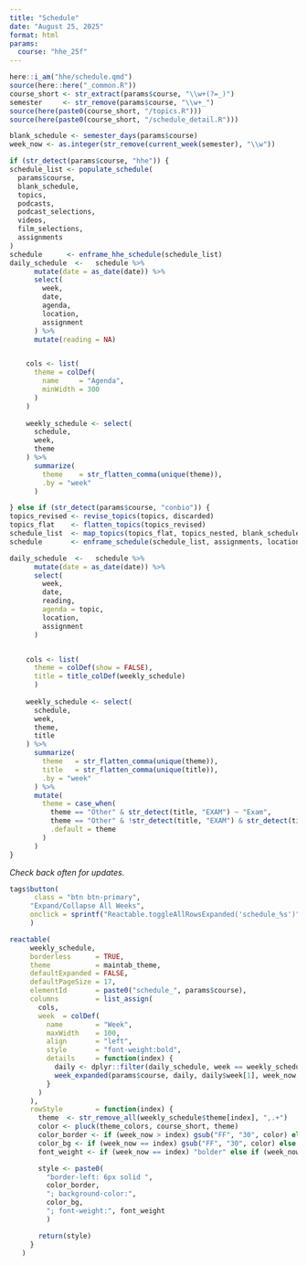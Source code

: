 ```yaml
---
title: "Schedule"
date: "August 25, 2025"
format: html
params:
  course: "hhe_25f"
---
```


```r
here::i_am("hhe/schedule.qmd")
source(here::here("_common.R"))
course_short <- str_extract(params$course, "\\w+(?=_)")
semester     <- str_remove(params$course, "\\w+_")
source(here(paste0(course_short, "/topics.R")))
source(here(paste0(course_short, "/schedule_detail.R")))
```

```r

blank_schedule <- semester_days(params$course)
week_now <- as.integer(str_remove(current_week(semester), "\\w"))

if (str_detect(params$course, "hhe")) {
schedule_list <- populate_schedule(
  params$course,
  blank_schedule,
  topics,
  podcasts,
  podcast_selections,
  videos,
  film_selections,
  assignments
)
schedule      <- enframe_hhe_schedule(schedule_list)
daily_schedule  <-   schedule %>%
      mutate(date = as_date(date)) %>%
      select(
        week,
        date,
        agenda,
        location,
        assignment
      ) %>%
      mutate(reading = NA)


    cols <- list(
      theme = colDef(
        name     = "Agenda",
        minWidth = 300
      )
    )
    
    weekly_schedule <- select(
      schedule,
      week,
      theme
    ) %>%
      summarize(
        theme    = str_flatten_comma(unique(theme)),
        .by = "week"
      )

} else if (str_detect(params$course, "conbio")) {
topics_revised <- revise_topics(topics, discarded)
topics_flat    <- flatten_topics(topics_revised)
schedule_list  <- map_topics(topics_flat, topics_nested, blank_schedule)
schedule       <- enframe_schedule(schedule_list, assignments, locations, params$course)

daily_schedule  <-   schedule %>%
      mutate(date = as_date(date)) %>%
      select(
        week,
        date,
        reading,
        agenda = topic,
        location,
        assignment
      )


    cols <- list(
      theme = colDef(show = FALSE),
      title = title_colDef(weekly_schedule)
      )
    
    weekly_schedule <- select(
      schedule,
      week,
      theme,
      title
    ) %>%
      summarize(
        theme   = str_flatten_comma(unique(theme)),
        title   = str_flatten_comma(unique(title)),
        .by = "week"
      ) %>%
      mutate(
        theme = case_when(
          theme == "Other" & str_detect(title, "EXAM") ~ "Exam",
          theme == "Other" & !str_detect(title, "EXAM") & str_detect(title, "Film") ~ lag(theme),
          .default = theme
        )
      )
}

```

*Check back often for updates.*

```r
tags$button(
      class = "btn btn-primary",
     "Expand/Collapse All Weeks",
     onclick = sprintf("Reactable.toggleAllRowsExpanded('schedule_%s')", params$course),
     )

reactable(
     weekly_schedule,
     borderless      = TRUE,
     theme           = maintab_theme,
     defaultExpanded = FALSE,
     defaultPageSize = 17,
     elementId       = paste0("schedule_", params$course),
     columns         = list_assign(
       cols,
       week  = colDef(
         name        = "Week",
         maxWidth    = 100,
         align       = "left",
         style       = "font-weight:bold",
         details     = function(index) {
           daily <- dplyr::filter(daily_schedule, week == weekly_schedule$week[index])
           week_expanded(params$course, daily, daily$week[1], week_now, schedule_list)
         }
       )
     ),
     rowStyle        = function(index) {
       theme  <- str_remove_all(weekly_schedule$theme[index], ",.+")
       color <- pluck(theme_colors, course_short, theme)
       color_border <- if (week_now > index) gsub("FF", "30", color) else color
       color_bg <- if (week_now == index) gsub("FF", "30", color) else "#ffffff"
       font_weight <- if (week_now == index) "bolder" else if (week_now > index) "lighter" else "normal"

       style <- paste0(
         "border-left: 6px solid ",
         color_border,
         "; background-color:",
         color_bg,
         "; font-weight:", font_weight
         )

       return(style)
     }
   )
```



